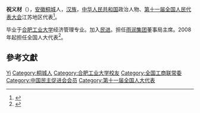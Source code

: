 '''祝义材'''（{{bd|1964年||}}），[[安徽|安徽]][[桐城|桐城]]人，[[汉族|汉族]]，[[中华人民共和国|中华人民共和国]]政治人物、[[第十一届全国人民代表大会|第十一届全国人民代表大会]]江苏地区代表<ref>{{cite web|author=新华网|title=第十一届全国人大代表|url=http://news.xinhuanet.com/ziliao/2008-03/03/content_7708230.htm?node=36628|publisher=新华网|accessdate=2014-01-07|archive-date=2014-01-10|archive-url=https://web.archive.org/web/20140110211415/http://news.xinhuanet.com/ziliao/2008-03/03/content_7708230.htm?node=36628|dead-url=no}}</ref>。

毕业于[[合肥工业大学|合肥工业大学]]经济管理专业。加入[[民进|民进]]。担任[[雨润集团|雨润集团]]董事局主席。2008年起担任全国人大代表<ref>{{cite news|title=全国人大代表信息-祝义材|url= http://210.82.31.1:8084/delegate/viewDelegate.action?dbid=110807|accessdate=2013-04-05|newspaper=全国人大网}}</ref>。

== 參考文獻 ==
{{reflist}}

{{中华全国工商业联合会第十一届执行委员会}}

{{Authority control}}
{{DEFAULTSORT:Zhu祝}}
[[Category:祝姓|Yi]]
[[Category:桐城人|Category:桐城人]]
[[Category:合肥工业大学校友|Category:合肥工业大学校友]]
[[Category:全国工商联常委|Category:全国工商联常委]]
[[Category:中国民主促进会会员|Category:中国民主促进会会员]]
[[Category:第十一届全国人大代表|Category:第十一届全国人大代表]]